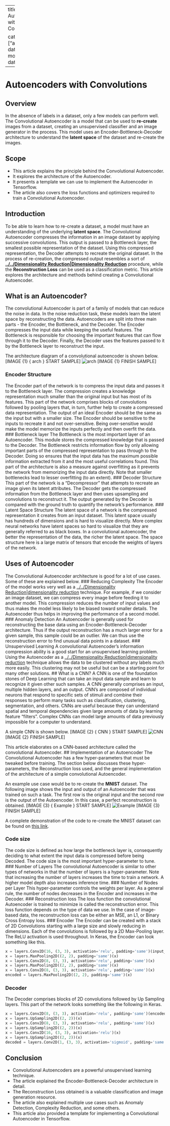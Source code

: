 
---
title: Autoencoders with Convolutions

categories: ["article"]
date modified: 
date created: 
---
# Autoencoders with Convolutions

:::section{.abstract}
## Overview
In the absence of labels in a dataset, only a few models can perform well. The Convolutional Autoencoder is a model that can be used to **re-create** images from a dataset, creating an unsupervised classifier and an image generator in the process. This model uses an Encoder-Bottleneck-Decoder architecture to understand the **latent space** of the dataset and re-create the images.
:::
:::section{.scope}
## Scope
- This article explains the principle behind the Convolutional Autoencoder.
- It explores the architecture of the Autoencoder.
- It presents a template we can use to implement the Autoencoder in Tensorflow.
- The article also covers the loss functions and optimizers required to train a Convolutional Autoencoder.

:::
:::section{.main}

## Introduction
To be able to learn how to re-create a dataset, a model must have an understanding of the underlying **latent space**. The Convolutional Autoencoder compresses the information in an image dataset by applying successive convolutions. This output is passed to a Bottleneck layer, the smallest possible representation of the dataset. Using this compressed representation, the Decoder attempts to recreate the original dataset. In the process of re-creation, the compressed output resembles a sort of **[../../Dimensionality Reduction|Dimensionality Reduction](../../Dimensionality Reduction|Dimensionality Reduction.qmd)** procedure, while the **Reconstruction Loss** can be used as a classification metric.
This article explores the architecture and methods behind creating a Convolutional Autoencoder. 

## What is an Autoencoder?
The convolutional Autoencoder is part of a family of models that can reduce the noise in data. In the noise reduction task, these models learn the latent space by reconstructing the data. Autoencoders are split into three main parts - the Encoder, the Bottleneck, and the Decoder. The Encoder compresses the input data while keeping the useful features. The Bottleneck is responsible for choosing the important features that can flow through it to the Decoder. Finally, the Decoder uses the features passed to it by the Bottleneck layer to reconstruct the input.

The architecture diagram of a convolutional autoencoder is shown below.
[IMAGE {1} { arch } START SAMPLE]
![arch](https://hackmd.io/_uploads/HkPKzNNqj.png)
[IMAGE {1} FINISH SAMPLE]

### Encoder Structure
The Encoder part of the network is to compress the input data and passes it to the Bottleneck layer. The compression creates a knowledge representation much smaller than the original input but has most of its features.
This part of the network comprises blocks of convolutions followed by pooling layers that, in turn, further help to create a compressed data representation. The output of an ideal Encoder should be the same as the input but with a smaller size. The Encoder should be sensitive to the inputs to recreate it and not over-sensitive. Being over-sensitive would make the model memorize the inputs perfectly and then overfit the data. 
### Bottleneck layer
The Bottleneck is the most important layer of an Autoencoder. This module stores the compressed knowledge that is passed to the Decoder. The Bottleneck restricts information flow by only allowing important parts of the compressed representation to pass through to the Decoder. Doing so ensures that the input data has the maximum possible information extracted from it and the most useful correlations found. This part of the architecture is also a measure against overfitting as it prevents the network from memorizing the input data directly. 
Note that smaller bottlenecks lead to lesser overfitting (to an extent).
### Decoder Structure
This part of the network is a "Decompressor" that attempts to recreate an image given its latent attributes. The Decoder gets the compressed information from the Bottleneck layer and then uses upsampling and convolutions to reconstruct it. The output generated by the Decoder is compared with the ground truth to quantify the network's performance.
### Latent Space Structure
The latent space of a network is the compressed representation it creates from an input dataset. This latent space usually has hundreds of dimensions and is hard to visualize directly. More complex neural networks have latent spaces so hard to visualize that they are generally referred to as black boxes. In a convolutional autoencoder, the better the representation of the data, the richer the latent space. The space structure here is a large matrix of tensors that encode the weights of layers of the network. 


## Uses of Autoencoder
The Convolutional Autoencoder architecture is good for a lot of use cases. Some of these are explained below.
### Reducing Complexity
The Encoder of the model works very well as a [../../Dimensionality Reduction|dimensionality reduction](../../Dimensionality Reduction|dimensionality reduction.qmd) technique. For example, if we consider an image dataset, we can compress every image before feeding it to another model. This compression reduces the number of input values and thus makes the model less likely to be biased toward smaller details. The Autoencoder thus helps in improving the performance of a second model.
### Anomaly Detection
An Autoencoder is generally used for reconstructing the base data using an Encoder-Bottleneck-Decoder architecture. Thus if the output reconstruction has a much larger error for a given sample, this sample could be an outlier. We can thus use the reconstruction error to find unusual data points in a dataset.
### Unsupervised Learning
A convolutional Autoencoder's information compression ability is a good start for an unsupervised learning problem. Using the Autoencoder as a [../../Dimensionality Reduction|dimensionality reduction](../../Dimensionality Reduction|dimensionality reduction.qmd) technique allows the data to be clustered without any labels much more easily. This clustering may not be useful but can be a starting point for many other solutions.
## What is a CNN?
A CNN is one of the foundation stones of Deep Learning that can take an input data sample and learn to recognize it given other such samples. A CNN generally comprises an input, multiple hidden layers, and an output. CNN's are composed of individual neurons that respond to specific sets of stimuli and combine their responses to perform many tasks such as classification, clustering, segmentation, and others. CNNs are useful because they can understand spatial and temporal dependencies given large amounts of data by learning feature "filters". Complex CNNs can model large amounts of data previously impossible for a computer to understand. 

A simple CNN is shown below.
[IMAGE {2} { CNN } START SAMPLE]
![CNN](https://hackmd.io/_uploads/rkRRG4Eqj.jpg)
[IMAGE {2} FINISH SAMPLE]


This article elaborates on a CNN-based architecture called the convolutional Autoencoder.
## Implementation of an Autoencoder
The Convolutional Autoencoder has a few hyper-parameters that must be tweaked before training. The section below discusses these hyper-parameters, the Reconstruction loss used, and the general implementation of the architecture of a simple convolutional Autoencoder.

An example use case would be to re-create the **MNIST** dataset. The following image shows the input and output of an Autoencoder that was trained on such a task. The first row is the original input and the second row is the output of the Autoencoder. In this case, a perfect reconstruction is obtained.
[IMAGE {3} { Example } START SAMPLE]
![Example](https://hackmd.io/_uploads/r1XHQN4qs.png)
[IMAGE {3} FINISH SAMPLE]

A complete demonstration of the code to re-create the MNIST dataset can be found on [this link](https://www.scaler.com/topics/reconstructing-the-mnist-images-using-an-autoencoder/
).


### Code size
The code size is defined as how large the bottleneck layer is, consequently deciding to what extent the input data is compressed before being Decoded. The code size is the most important hyper-parameter to tune.
### Number of Layers
The convolutional Autoencoder is similar to other types of networks in that the number of layers is a hyper-parameter. Note that increasing the number of layers increases the time to train a network. A higher model depth also increases inference time.
### Number of Nodes per Layer
This hyper-parameter controls the weights per layer. As a general rule, the number of nodes decreases in the Encoder and increases in the Decoder.
### Reconstruction loss
The loss function the convolutional Autoencoder is trained to minimize is called the reconstruction error. This loss function depends on the type of data we use. In the case of image-based data, the reconstruction loss can be either an MSE, an L1, or Binary Cross Entropy loss.
### Encoder
The Encoder can be created with a stack of 2D Convolutions starting with a large size and slowly reducing in dimensions. Each of the convolutions is followed by a 2D Max-Pooling layer. The ReLU activation is used throughout. 
In Keras, the Encoder can look something like this.
```python
x = layers.Conv2D(16, (3, 3), activation='relu', padding='same')(input_img)
x = layers.MaxPooling2D((2, 2), padding='same')(x)
x = layers.Conv2D(8, (3, 3), activation='relu', padding='same')(x)
x = layers.MaxPooling2D((2, 2), padding='same')(x)
x = layers.Conv2D(8, (3, 3), activation='relu', padding='same')(x)
encoded = layers.MaxPooling2D((2, 2), padding='same')(x)
```
### Decoder
The Decoder comprises blocks of 2D convolutions followed by Up Sampling layers. This part of the network looks something like the following in Keras.
```python
x = layers.Conv2D(8, (3, 3), activation='relu', padding='same')(encoded)
x = layers.UpSampling2D((2, 2))(x)
x = layers.Conv2D(8, (3, 3), activation='relu', padding='same')(x)
x = layers.UpSampling2D((2, 2))(x)
x = layers.Conv2D(16, (3, 3), activation='relu')(x)
x = layers.UpSampling2D((2, 2))(x)
decoded = layers.Conv2D(1, (3, 3), activation='sigmoid', padding='same')(x)
```

:::
:::section{.summary}

## Conclusion
- Convolutional Autoencoders are a powerful unsupervised learning technique.
- The article explained the Encoder-Bottleneck-Decoder architecture in detail.
- The Reconstruction Loss obtained is a valuable classification and image generation resource.
- The article also explained multiple use cases such as Anomaly Detection, Complexity Reduction, and some others.
- This article also provided a template for implementing a Convolutional Autoencoder in Tensorflow.
:::



